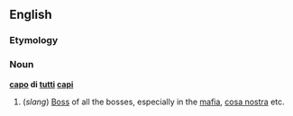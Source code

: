 ==English==
===Etymology===
{{It.}}
===Noun===
'''[[capo]] di [[tutti]] [[capi]]'''
#(''slang'') [[Boss]] of all the bosses, especially in the [[mafia]], [[cosa nostra]] etc.